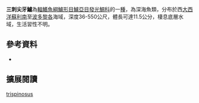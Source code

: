 {{Speciesbox
| name = 三刺尖牙鱸
| image = 
| image_width = 250px
| image_caption = 
| status = NE
| status_system = IUCN3.1
| genus = Synagrops
| species = trispinosus
| authority = [[Mochizuki_&_Sano|Mochizuki & Sano]], 1984
| synonyms = 
|}}

'''三刺尖牙鱸'''為[[輻鰭魚綱|輻鰭魚綱]][[鱸形目|鱸形目]][[鱸亞目|鱸亞目]][[發光鯛科|發光鯛科]]的一[[種|種]]，為深海魚類，分布於西[[大西洋|大西洋]][[蘇利南|蘇利南]]至[[波多黎各|波多黎各]]海域，深度36-550公尺，體長可達11.5公分，棲息底層水域，生活習性不明。
==參考資料==
*{{FishBase_species|genus=Synagrops|species=trispinosus |year=2016|month=8}}

== 擴展閱讀 == 
{{refbegin}}
{{wikispecies-inline|Synagrops trispinosus |三刺尖牙鱸}}
{{refend}}
{{Taxonbar|from=Q2710198}}

[[Category:尖牙鱸屬|trispinosus]]


{{鱸形目小作品}}